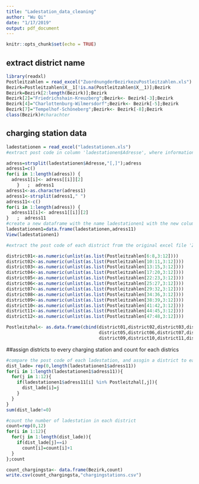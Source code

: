 ```yaml
---
title: "Ladestation_data_cleaning"
author: "Wu Qi"
date: "1/17/2019"
output: pdf_document
---
```


```r
knitr::opts_chunk$set(echo = TRUE)
```
## extract district name
```r
library(readxl)
Postleitzahlen = read_excel("ZuordnungderBezirkezuPostleitzahlen.xls")
Bezirk=Postleitzahlen$X__1[!is.na(Postleitzahlen$X__1)];Bezirk
Bezirk=Bezirk[2:length(Bezirk)];Bezirk
Bezirk[2]="Friedrichshain-Kreuzberg";Bezirk<- Bezirk[-3];Bezirk
Bezirk[4]="Charlottenburg-Wilmersdorf";Bezirk<- Bezirk[-5];Bezirk
Bezirk[7]="Tempelhof-Schöneberg";Bezirk<- Bezirk[-8];Bezirk
class(Bezirk)#charachter
```
## charging station data
```r
ladestationen = read_excel("ladestationen.xls")
#extract post code in column 'ladestationen$Adresse', where information is listed as e.g. "Malteserstrasse 136<U+2013>138, 12249 Berlin", and create a new column with post code

adress=strsplit(ladestationen$Adresse,"[,]");adress
adress1=c()
for(i in 1:length(adress)) {
  adress1[i]<- adress[[i]][2] 
    }   ;  adress1                           
adress1<-as.character(adress1)
adress1<-strsplit(adress1," ")
adress11<-c()
for(i in 1:length(adress)) {
  adress11[i]<- adress1[[i]][2] 
}   ;  adress11 
#create a new dataframe with the name ladestationen1 with the new column of post code
ladestationen1=data.frame(ladestationen,adress11)
View(ladestationen1)

#extract the post code of each district from the original excel file 'ZuordnungderBezirkezuPostleitzahlen'

district01<-as.numeric(unlist(as.list(Postleitzahlen[6:8,3:12])))
district02<-as.numeric(unlist(as.list(Postleitzahlen[10:11,3:12])))
district03<-as.numeric(unlist(as.list(Postleitzahlen[13:15,3:12])))
district04<-as.numeric(unlist(as.list(Postleitzahlen[17:20,3:12])))
district05<-as.numeric(unlist(as.list(Postleitzahlen[22:23,3:12])))
district06<-as.numeric(unlist(as.list(Postleitzahlen[25:27,3:12])))
district07<-as.numeric(unlist(as.list(Postleitzahlen[29:32,3:12])))
district08<-as.numeric(unlist(as.list(Postleitzahlen[34:36,3:12])))
district09<-as.numeric(unlist(as.list(Postleitzahlen[38:39,3:12])))
district10<-as.numeric(unlist(as.list(Postleitzahlen[41:42,3:12])))
district11<-as.numeric(unlist(as.list(Postleitzahlen[44:45,3:12])))
district12<-as.numeric(unlist(as.list(Postleitzahlen[47:48,3:12])))

Postleitzhal<- as.data.frame(cbind(district01,district02,district03,district04,
                                   district05,district06,district07,district08,
                                   district09,district10,district11,district12))
```
##assign districts to every charging station and count for each districs
```r
#compare the post code of each ladestation, and assgin a district to each ladestation
dist_lade= rep(0,length(ladestationen1$adress11))
for(i in 1:length(ladestationen1$adress11)){
  for(j in 1:12){
    if(ladestationen1$adress11[i] %in% Postleitzhal[,j]){
      dist_lade[i]=j
    }
  }
}
sum(dist_lade!=0)

#count the number of ladestation in each district
count=rep(0,12)
for(i in 1:12){
  for(j in 1:length(dist_lade)){
    if(dist_lade[j]==i)
      count[i]=count[i]+1
  }
};count

count_chargingsta<- data.frame(Bezirk,count)
write.csv(count_chargingsta,"chargingstations.csv")
```
